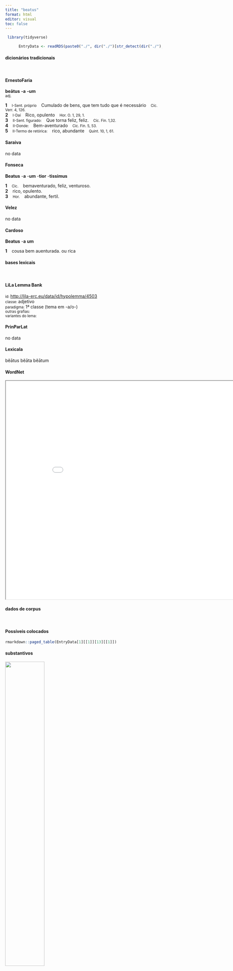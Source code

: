 ```yaml
---
title: "beatus"
format: html
editor: visual
toc: false
---
```



```r
 library(tidyverse) 

      EntryData <- readRDS(paste0("./", dir("./")[str_detect(dir("./"), "_xx98-101-97-116-117-115xx_.rds")]))

```


#### dicionários tradicionais

&emsp;




::: panel-tabset

#### ErnestoFaria

<b>beātus</b> <b>-a</b> <b>-um</b> <br> <small>adj.</small> <br> <small></small>   <p> <b>1</b> &ensp; <small>I-Sent. próprio</small> &ensp; Cumulado de bens, que tem tudo que é necessário &ensp; <small>Cíc. Verr. 4, 126.</small> <br> <b>2</b> &ensp; <small>I-Daí</small> &ensp; Rico, opulento &ensp; <small>Hor. O. 1, 29, 1.</small> <br> <b>3</b> &ensp; <small>II-Sent. figurado:</small> &ensp; Que torna feliz, feliz. &ensp; <small>Cíc. Fin. 1,32.</small> <br> <b>4</b> &ensp; <small>II-Donde:</small> &ensp; Bem-aventurado &ensp; <small>Cic. Fin. 5, 53.</small> <br> <b>5</b> &ensp; <small>II-Termo de retórica:</small> &ensp; rico, abundante &ensp; <small>Quint. 10, 1, 61.</small> </p>




#### Saraiva

no data




#### Fonseca

<b>Beatus</b> -<b>a</b> -<b>um</b> -<b>tior</b> -<b>tissimus</b>   <p> <b>1</b> &ensp; <small>Cic.</small> &ensp; bemaventurado, feliz, venturoso. <br> <b>2</b> &ensp; rico, opulento. <br> <b>3</b> &ensp; <small>Hor.</small> &ensp; abundante, fertil. </p>




#### Velez

no data




#### Cardoso

<b>Beatus</b> -<b>a</b> <b>um</b>   <p> <b>1</b> &ensp; cousa bem auenturada. ou rica </p>


:::



#### bases lexicais

&emsp;






::: panel-tabset

#### LiLa Lemma Bank

<small> id: </small> <a href=' http://lila-erc.eu/data/id/hypolemma/4503 ' target="_blank"> http://lila-erc.eu/data/id/hypolemma/4503 </a> <br>
<small> classe: </small> adjetivo    <br>
<small> paradigma: </small> 1ª classe (tema em -a/o-) <br>
<small> outras grafias: </small>  <br>
<small> variantes do lema: </small>  <br>





#### PrinParLat

no data




#### Lexicala

bĕātus 
 bĕāta 
 bĕātum




#### WordNet

<iframe width='900' height='700' src='Media/Tree__xx98-101-97-116-117-115xx__sem_type_lexemes_pt.html'>

</iframe>


:::



#### dados de corpus

&emsp;




::: panel-tabset

#### Possíveis colocados

```r

rmarkdown::paged_table(EntryData[1][[1]][13][[1]])

```


#### substantivos

![](./Media/wordcloud__xx98-101-97-116-117-115xx__BY_collocate_scoreSUBST.webp){width=50% fig-alt='This chart plots collocate by scoreSUBST, for the headword beatus here are all the values plotted: collocate: uita; scoreSUBST: 3. collocate: o; scoreSUBST: 0. collocate: puto; scoreSUBST: 0. collocate: ille; scoreSUBST: 0. collocate: sum; scoreSUBST: 0'}




#### adjetivos

![](./Media/wordcloud__xx98-101-97-116-117-115xx__BY_collocate_scoreADJ.webp){width=50% fig-alt='This chart plots collocate by scoreADJ, for the headword beatus here are all the values plotted: collocate: uita; scoreADJ: 0. collocate: o; scoreADJ: 0. collocate: puto; scoreADJ: 0. collocate: ille; scoreADJ: 0. collocate: sum; scoreADJ: 0'}




#### verbos

![](./Media/wordcloud__xx98-101-97-116-117-115xx__BY_collocate_scoreVERBO.webp){width=50% fig-alt='This chart plots collocate by scoreVERBO, for the headword beatus here are all the values plotted: collocate: uita; scoreVERBO: 0. collocate: o; scoreVERBO: 0. collocate: puto; scoreVERBO: 2. collocate: ille; scoreVERBO: 0. collocate: sum; scoreVERBO: 2'}




#### advérbios

![](./Media/wordcloud__xx98-101-97-116-117-115xx__BY_collocate_scoreADV.webp){width=50% fig-alt='This chart plots collocate by scoreADV, for the headword beatus here are all the values plotted: collocate: uita; scoreADV: 0. collocate: o; scoreADV: 0. collocate: puto; scoreADV: 0. collocate: ille; scoreADV: 0. collocate: sum; scoreADV: 0'}




#### preposições e conjunções

![](./Media/wordcloud__xx98-101-97-116-117-115xx__BY_collocate_scoreFUNC.webp){width=50% fig-alt='This chart plots collocate by scoreFUNC, for the headword beatus here are all the values plotted: collocate: uita; scoreFUNC: 0. collocate: o; scoreFUNC: 0. collocate: puto; scoreFUNC: 0. collocate: ille; scoreFUNC: 0. collocate: sum; scoreFUNC: 0'}


:::



::: panel-tabset

#### ExemplosTraduzidos

<p> atqui licet esse <b>beatis</b> <br> <small> Hor.S.1.1.19 <br> no entanto, lhes é permitido ser felizes. <small> [JDD] </small> </small> </p>
; <p> quem qui <b>beatum</b> fuisse putant miseri ipsi sunt <br> <small> Cic.Phil.1.35.3 <br> E os que acham que ele foi feliz, esses são os infelizes. <small> [JDD] </small> </small> </p>
; <p> ex quo illorum <b>beata</b> mors uidetur horum uita laudabilis <br> <small> Cic.Amici.23 <br> Em vista disso, a morte daqueles parece feliz, a vida destes, louvável. <small> [JDD] </small> </small> </p>
; <p> o terram illam <b>beatam</b> quae hunc uirum exceperit hanc ingratam si eiecerit miseram si amiserit <br> <small> Cic.Mil.105 <br> Ó terra feliz aquela que receber este homem, ingrata esta nossa, se o expulsar, desgraçada, se o perder! <small> [JDD] </small> </small> </p>





#### Frequência por autor

![](./Media/barchart__xx98-101-97-116-117-115xx__lemma_BY_author_Frequencies.webp){width=50% fig-alt='This charts plots the frequency of lemma by author_Frequencies. The Horatius subcorpus registers the highest normalized frequency, with the value of 6.22 and an absolute frequency of 7. The Sallustius subcorpus follows, with a normalized frequency of 0 and an absolute frequency of 0. the subcorpus with the least normalized frequency is Caesar with the normalized value of 0 and an absolute freqeuncy of 0. here are all the values: subcorpus: Caesar ; normalized frequency: 0 ; absolute frequency: 0. subcorpus: Cicero ; normalized frequency: 27 ; absolute frequency: 1.68199147790985. subcorpus: Horatius ; normalized frequency: 7 ; absolute frequency: 6.21614421454578. subcorpus: Ovidius ; normalized frequency: 1 ; absolute frequency: 1.71585449553878. subcorpus: Phaedrus ; normalized frequency: 0 ; absolute frequency: 0. subcorpus: Sallustius ; normalized frequency: 0 ; absolute frequency: 0. subcorpus: Seneca ; normalized frequency: 31 ; absolute frequency: 5.78563296690991. subcorpus: Suetonius ; normalized frequency: 0 ; absolute frequency: 0. subcorpus: Tacitus ; normalized frequency: 0 ; absolute frequency: 0. subcorpus: Vergilius ; normalized frequency: 1 ; absolute frequency: 1.93050193050193. subcorpus: Hieronymus ; normalized frequency: 0 ; absolute frequency: 0'}




#### Frequência por gênero

![](./Media/barchart__xx98-101-97-116-117-115xx__lemma_BY_genre_Frequencies.webp){width=50% fig-alt='This charts plots the frequency of lemma by genre_Frequencies. The Prosa.filosófica subcorpus registers the highest normalized frequency, with the value of 6.42 and an absolute frequency of 39. The Prosa.epistolográfica subcorpus follows, with a normalized frequency of 0.53 and an absolute frequency of 2. the subcorpus with the least normalized frequency is Prosa.histórica with the normalized value of 0 and an absolute freqeuncy of 0. here are all the values: subcorpus: Prosa.histórica ; normalized frequency: 0 ; absolute frequency: 0. subcorpus: Prosa.filosófica ; normalized frequency: 39 ; absolute frequency: 6.42493533879178. subcorpus: Prosa.oratória ; normalized frequency: 15 ; absolute frequency: 1.44018895279061. subcorpus: Prosa.epistolográfica ; normalized frequency: 2 ; absolute frequency: 0.529955748694984. subcorpus: Poesia.lírica ; normalized frequency: 7 ; absolute frequency: 5.88878606881467. subcorpus: Poesia.didática ; normalized frequency: 1 ; absolute frequency: 0.848248367121893. subcorpus: Poesia.trágica ; normalized frequency: 2 ; absolute frequency: 1.73731758165393. subcorpus: Poesia.épica ; normalized frequency: 1 ; absolute frequency: 1.93050193050193. subcorpus: Prosa.ficcional ; normalized frequency: 0 ; absolute frequency: 0'}




#### Frequência por século

![](./Media/barchart__xx98-101-97-116-117-115xx__lemma_BY_period_Frequencies.webp){width=50% fig-alt='This charts plots the frequency of lemma by period_Frequencies. The I.d.C. subcorpus registers the highest normalized frequency, with the value of 4.9 and an absolute frequency of 32. The I.a.C. subcorpus follows, with a normalized frequency of 1.63 and an absolute frequency of 35. the subcorpus with the least normalized frequency is II.d.C. with the normalized value of 0 and an absolute freqeuncy of 0. here are all the values: subcorpus: I.a.C. ; normalized frequency: 35 ; absolute frequency: 1.629043518734. subcorpus: I.d.C. ; normalized frequency: 32 ; absolute frequency: 4.89521187088879. subcorpus: II.d.C. ; normalized frequency: 0 ; absolute frequency: 0. subcorpus: IV.d.C. ; normalized frequency: 0 ; absolute frequency: 0'}


:::

